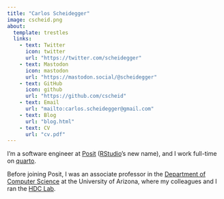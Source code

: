 ```yaml
---
title: "Carlos Scheidegger"
image: cscheid.png
about:
  template: trestles
  links:
    - text: Twitter
      icon: twitter
      url: "https://twitter.com/scheidegger"
    - text: Mastodon
      icon: mastodon
      url: "https://mastodon.social/@scheidegger"
    - text: GitHub
      icon: github
      url: "https://github.com/cscheid"
    - text: Email
      url: "mailto:carlos.scheidegger@gmail.com"
    - text: Blog
      url: "blog.html"
    - text: CV
      url: "cv.pdf"
---
```


::: {.column-page}

I'm a software engineer at [Posit](https://posit.co) ([RStudio](https://rstudio.com)'s new name), and I work full-time on [quarto](https://quarto.org). 

Before joining Posit, I was an associate professor in the [Department of Computer Science](https://www.cs.arizona.edu) at the University of Arizona, where my colleagues and I ran the [HDC Lab](https://hdc.cs.arizona.edu).

:::